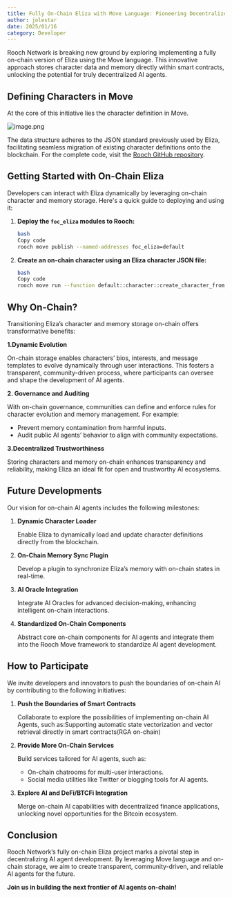 ```yaml
---
title: Fully On-Chain Eliza with Move Language: Pioneering Decentralized AI Agents
author: jolestar
date: 2025/01/16
category: Developer
---
```



<PostHeader />

Rooch Network is breaking new ground by exploring implementing a fully on-chain version of Eliza using the Move language. This innovative approach stores character data and memory directly within smart contracts, unlocking the potential for truly decentralized AI agents. 

## Defining Characters in Move

At the core of this initiative lies the character definition in Move. 

![image.png](https://prod-files-secure.s3.us-west-2.amazonaws.com/c9a20459-6325-485f-8826-f7916d9e2fef/d4bd3016-f047-41cb-b782-37e4e0568d8f/image.png)

The data structure adheres to the JSON standard previously used by Eliza, facilitating seamless migration of existing character definitions onto the blockchain. For the complete code, visit the [Rooch GitHub repository](https://github.com/rooch-network/rooch/tree/main/examples/foc_eliza).

## Getting Started with On-Chain Eliza

Developers can interact with Eliza dynamically by leveraging on-chain character and memory storage. Here's a quick guide to deploying and using it:

1. **Deploy the `foc_eliza` modules to Rooch:**
    
    ```bash
    bash
    Copy code
    rooch move publish --named-addresses foc_eliza=default
    
    ```
    
2. **Create an on-chain character using an Eliza character JSON file:**
    
    ```bash
    bash
    Copy code
    rooch move run --function default::character::create_character_from_json --args file:../../../eliza/characters/dobby.character.json
    
    ```
    

## Why On-Chain?

Transitioning Eliza’s character and memory storage on-chain offers transformative benefits:

**1.Dynamic Evolution**

On-chain storage enables characters’ bios, interests, and message templates to evolve dynamically through user interactions. This fosters a transparent, community-driven process, where participants can oversee and shape the development of AI agents.

**2. Governance and Auditing**

With on-chain governance, communities can define and enforce rules for character evolution and memory management. For example:

- Prevent memory contamination from harmful inputs.
- Audit public AI agents’ behavior to align with community expectations.

**3.Decentralized Trustworthiness**

Storing characters and memory on-chain enhances transparency and reliability, making Eliza an ideal fit for open and trustworthy AI ecosystems.

## Future Developments

Our vision for on-chain AI agents includes the following milestones:

1. **Dynamic Character Loader**
    
    Enable Eliza to dynamically load and update character definitions directly from the blockchain.
    
2. **On-Chain Memory Sync Plugin**
    
    Develop a plugin to synchronize Eliza’s memory with on-chain states in real-time.
    
3. **AI Oracle Integration**
    
    Integrate AI Oracles for advanced decision-making, enhancing intelligent on-chain interactions.
    
4. **Standardized On-Chain Components**
    
    Abstract core on-chain components for AI agents and integrate them into the Rooch Move framework to standardize AI agent development.
    

## How to Participate

We invite developers and innovators to push the boundaries of on-chain AI by contributing to the following initiatives:

1. **Push the Boundaries of Smart Contracts**
    
    Collaborate to explore the possibilities of implementing on-chain AI Agents, such as:Supporting automatic state vectorization and vector retrieval directly in smart contracts(RGA on-chain)
    
2. **Provide More On-Chain Services**
    
    Build services tailored for AI agents, such as:
    
    - On-chain chatrooms for multi-user interactions.
    - Social media utilities like Twitter or blogging tools for AI agents.
3. **Explore AI and DeFi/BTCFi Integration**
    
    Merge on-chain AI capabilities with decentralized finance applications, unlocking novel opportunities for the Bitcoin ecosystem.
    

## Conclusion

Rooch Network’s fully on-chain Eliza project marks a pivotal step in decentralizing AI agent development. By leveraging Move language and on-chain storage, we aim to create transparent, community-driven, and reliable AI agents for the future.

**Join us in building the next frontier of AI agents on-chain!**
